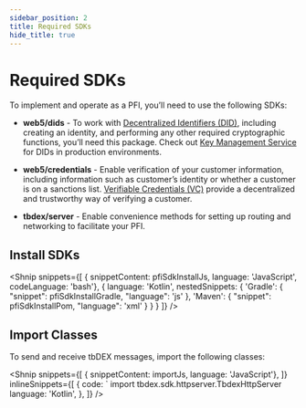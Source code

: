 ```yaml
---
sidebar_position: 2
title: Required SDKs
hide_title: true
---
```



<LanguageSwitcher languages="JavaScript, Kotlin" />

# Required SDKs

To implement and operate as a PFI, you’ll need to use the following SDKs:

* **web5/dids** - To work with [Decentralized Identifiers (DID)](/docs/web5/learn/decentralized-identifiers), including creating an identity, and performing any other required cryptographic functions, you’ll need this package. Check out [Key Management Service](/docs/web5/build/decentralized-identifiers/key-management) for DIDs in production environments.

* **web5/credentials** - Enable verification of your customer information, including information such as customer’s identity or whether a customer is on a sanctions list. [Verifiable Credentials (VC)](/docs/web5/learn/verifiable-credentials) provide a decentralized and trustworthy way of verifying a customer.

* **tbdex/server** - Enable convenience methods for setting up routing and networking to facilitate your PFI.

## Install SDKs

<Shnip snippets={[
  { snippetContent: pfiSdkInstallJs, language: 'JavaScript', codeLanguage: 'bash'},
  {
    language: 'Kotlin',
    nestedSnippets: {
      'Gradle': {
        "snippet": pfiSdkInstallGradle,
        "language": 'js'
      },
      'Maven': {
        "snippet": pfiSdkInstallPom,
        "language": 'xml'
      }
    }
  }
]} />

## Import Classes

To send and receive tbDEX messages, import the following classes:

<Shnip snippets={[
    { snippetContent: importJs, language: 'JavaScript'},
  ]}
  inlineSnippets={[
    {
      code: `      import tbdex.sdk.httpserver.TbdexHttpServer
      language: 'Kotlin',
    },
  ]}
  />
